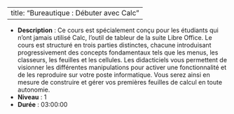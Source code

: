 
---
title: "Bureautique : Débuter avec Calc"
---


- **Description** : Ce cours est spécialement conçu pour les étudiants qui n'ont jamais utilisé Calc, l'outil de tableur de la suite Libre Office. Le cours est structuré en trois parties distinctes, chacune introduisant progressivement des concepts fondamentaux tels que les menus, les classeurs, les feuilles et les cellules. Les didacticiels vous permettent de visionner les différentes manipulations pour activer une fonctionnalité et de les reproduire sur votre poste informatique. Vous serez ainsi en mesure de construire et gérer vos premières feuilles de calcul en toute autonomie. 
- **Niveau** : 1
- **Durée** : 03:00:00
